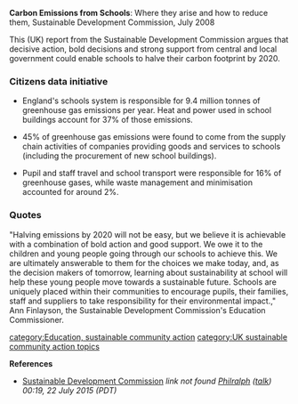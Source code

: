 {{PhotowantedCASwikiUK}}
'''Carbon Emissions from Schools''': Where they arise and how to reduce them, Sustainable Development Commission, July 2008

This (UK) report from the Sustainable Development Commission argues that decisive action, bold decisions and strong support from central and local government could enable schools to halve their carbon footprint by 2020.

=== Citizens data initiative ===
* England's schools system is responsible for 9.4 million tonnes of greenhouse gas emissions per year. Heat and power used in school buildings account for 37% of those emissions.

* 45% of greenhouse gas emissions were found to come from the supply chain activities of companies providing goods and services to schools (including the procurement of new school buildings). 

* Pupil and staff travel and school transport were responsible for 16% of greenhouse gases, while waste management and minimisation accounted for around 2%.

=== Quotes ===
"Halving emissions by 2020 will not be easy, but we believe it is achievable with a combination of bold action and good support. We owe it to the children and young people going through our schools to achieve this. We are ultimately answerable to them for the choices we make today, and, as the decision makers of tomorrow, learning about sustainability at school will help these young people move towards a sustainable future. Schools are uniquely placed within their communities to encourage pupils, their families, staff and suppliers to take responsibility for their environmental impact.," Ann Finlayson, the Sustainable Development Commission's Education Commissioner.


{{scaendmenu}}
[[category:Education, sustainable community action]]
[[category:UK sustainable community action topics]]

'''References'''
{{Attrib sca ref|Carbon Emissions from Schools}}
*[http://www.sd-commission.org.uk/presslist.php?id=81 Sustainable Development Commission] ''link not found [[User:Philralph|Philralph]] ([[User talk:Philralph|talk]]) 00:19, 22 July 2015 (PDT)''